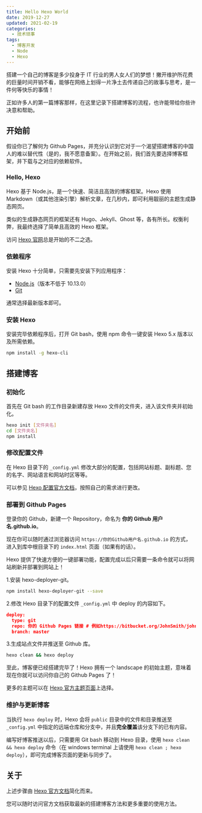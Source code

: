 ```yaml
---
title: Hello Hexo World
date: 2019-12-27
updated: 2021-02-19
categories:
  - 技术琐事
tags:
  - 博客开发
  - Node
  - Hexo
---
```


搭建一个自己的博客是多少投身于 IT 行业的男人女人们的梦想！撇开维护所花费的巨量时间开销不看，能够在网络上划得一片净土去传递自己的故事与思考，是一件何等快乐的事情！

正如许多人的第一篇博客那样，在这里记录下搭建博客的流程，也许能带给你些许决意和帮助。

## 开始前

假设你已了解何为 Github Pages，并充分认识到它对于一个渴望搭建博客的中国人的难以替代性（是的，我不愿意备案）。在开始之前，我们首先要选择博客框架，并下载与之对应的依赖软件。

### Hello, Hexo

Hexo 基于 Node.js，是一个快速、简洁且高效的博客框架。Hexo 使用 Markdown（或其他渲染引擎）解析文章，在几秒内，即可利用靓丽的主题生成静态网页。

类似的生成静态网页的框架还有 Hugo、Jekyll、Ghost 等，各有所长。权衡利弊，我最终选择了简单且高效的 Hexo 框架。

访问 [Hexo 官网](https://hexo.io/zh-cn)总是开始的不二之选。

### 依赖程序

安装 Hexo 十分简单，只需要先安装下列应用程序：

- [Node.js](https://nodejs.org/en/)（版本不低于 10.13.0）
- [Git](https://git-scm.com/)

通常选择最新版本即可。

### 安装 Hexo

安装完毕依赖程序后，打开 Git bash，使用 npm 命令一键安装 Hexo 5.x 版本以及所需依赖。

```bash
npm install -g hexo-cli
```

## 搭建博客

### 初始化

首先在 Git bash 的工作目录新建存放 Hexo 文件的文件夹，进入该文件夹并初始化。

```bash
hexo init [文件夹名]
cd [文件夹名]
npm install
```

### 修改配置文件

在 Hexo 目录下的 `_config.yml` 修改大部分的配置，包括网站标题、副标题、您的名字、网站语言和网站时区等等。

可以参见 [Hexo 配置官方文档](https://hexo.io/zh-cn/docs/configuration)，按照自己的需求进行更改。

### 部署到 Github Pages

登录你的 Github，新建一个 Repository，命名为 **你的 Github 用户名.github.io**。

现在你可以随时通过浏览器访问 `https://你的Github用户名.github.io` 的方式，进入到库中根目录下的 `index.html` 页面（如果有的话）。

Hexo 提供了快速方便的一键部署功能，配置完成以后只需要一条命令就可以将网站刷新并部署到网站上！

1.安装 hexo-deployer-git。

```bash
npm install hexo-deployer-git --save
```

2.修改 Hexo 目录下的配置文件 `_config.yml` 中 deploy 的内容如下。

```json
deploy:
  type: git
  repo: 你的 Github Pages 链接 # 例如https://bitbucket.org/JohnSmith/johnsmith.bitbucket.io
  branch: master
```

3.生成站点文件并推送至 Github 库。

```bash
hexo clean && hexo deploy
```

至此，博客便已经搭建完毕了！Hexo 拥有一个 landscape 的初始主题，意味着现在你就可以访问你自己的 Github Pages 了！

更多的主题可以在 [Hexo 官方主题页面](https://hexo.io/themes)上选择。

### 维护与更新博客

当执行 `hexo deploy` 时，Hexo 会将 `public` 目录中的文件和目录推送至 `_config.yml` 中指定的远端仓库和分支中，并且**完全覆盖**该分支下的已有内容。

编写好博客推送以后，只需要用 Git bash 移动到 Hexo 目录，使用 `hexo clean && hexo deploy` 命令（在 windows terminal 上请使用 `hexo clean ; hexo deploy`），即可完成博客页面的更新与同步了。

## 关于

上述步骤由 [Hexo 官方文档](https://hexo.io/docs/)简化而来。

您可以随时访问官方文档获取最新的搭建博客方法和更多重要的使用方法。
